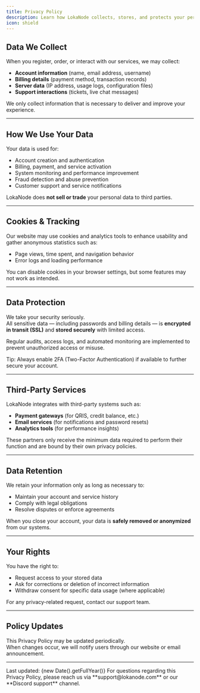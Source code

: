 ```yaml
---
title: Privacy Policy
description: Learn how LokaNode collects, stores, and protects your personal information while using our services.
icon: shield
---
```


## Data We Collect
When you register, order, or interact with our services, we may collect:
- **Account information** (name, email address, username)  
- **Billing details** (payment method, transaction records)  
- **Server data** (IP address, usage logs, configuration files)  
- **Support interactions** (tickets, live chat messages)  

We only collect information that is necessary to deliver and improve your experience.

---

## How We Use Your Data
Your data is used for:
- Account creation and authentication  
- Billing, payment, and service activation  
- System monitoring and performance improvement  
- Fraud detection and abuse prevention  
- Customer support and service notifications  

LokaNode does **not sell or trade** your personal data to third parties.

---

## Cookies & Tracking
Our website may use cookies and analytics tools to enhance usability and gather anonymous statistics such as:
- Page views, time spent, and navigation behavior  
- Error logs and loading performance  

You can disable cookies in your browser settings, but some features may not work as intended.

---

## Data Protection
We take your security seriously.  
All sensitive data — including passwords and billing details — is **encrypted in transit (SSL)** and **stored securely** with limited access.  

Regular audits, access logs, and automated monitoring are implemented to prevent unauthorized access or misuse.

<Tip>
  Tip: Always enable 2FA (Two-Factor Authentication) if available to further secure your account.
</Tip>

---

## Third-Party Services
LokaNode integrates with third-party systems such as:
- **Payment gateways** (for QRIS, credit balance, etc.)  
- **Email services** (for notifications and password resets)  
- **Analytics tools** (for performance insights)  

These partners only receive the minimum data required to perform their function and are bound by their own privacy policies.

---

## Data Retention
We retain your information only as long as necessary to:
- Maintain your account and service history  
- Comply with legal obligations  
- Resolve disputes or enforce agreements  

When you close your account, your data is **safely removed or anonymized** from our systems.

---

## Your Rights
You have the right to:
- Request access to your stored data  
- Ask for corrections or deletion of incorrect information  
- Withdraw consent for specific data usage (where applicable)  

For any privacy-related request, contact our support team.

---

## Policy Updates
This Privacy Policy may be updated periodically.  
When changes occur, we will notify users through our website or email announcement.

---

<Note>
  Last updated: {new Date().getFullYear()}  
  For questions regarding this Privacy Policy, please reach us via **support@lokanode.com** or our **Discord support** channel.
</Note>
